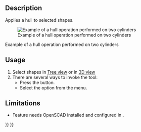 <languages/>

{{Docnav
|[[OpenSCAD_MeshBoolean|Mesh Boolean]]
|[[OpenSCAD_Minkowski|Minkowski]]
|[[OpenSCAD_Workbench|OpenSCAD]]
|IconL=OpenSCAD_MeshBoolean.svg
|IconR=OpenSCAD_Minkowski.svg
|IconC=Workbench_OpenSCAD.svg
}}

{{GuiCommand
|Name=OpenSCAD Hull
|MenuLocation=OpenSCAD → Hull‏‎
|Workbenches=[[OpenSCAD_Workbench|OpenSCAD]]
}}

==Description== 

Applies a hull to selected shapes.

[[Image:Hull_example.jpg|Example of a hull operation performed on two cylinders]]

Example of a hull operation performed on two cylinders

==Usage== 

# Select shapes in [[Tree_view|Tree view]] or in [[3D_view|3D view]]
# There are several ways to invoke the tool:
#* Press the {{Button|[[Image:OpenSCAD_Hull.svg|16px]] [[OpenSCAD_Hull|Hull]]}} button.
#* Select the {{MenuCommand|OpenSCAD → [[Image:OpenSCAD_Hull.svg|16px]] Hull}} option from the menu.

==Limitations== 

* Feature needs OpenSCAD installed and configured in {{MenuCommand|Edit → Preferences}}.


{{Docnav
|[[OpenSCAD_MeshBoolean|Mesh Boolean]]
|[[OpenSCAD_Minkowski|Minkowski]]
|[[OpenSCAD_Workbench|OpenSCAD]]
|IconL=OpenSCAD_MeshBoolean.svg
|IconR=OpenSCAD_Minkowski.svg
|IconC=Workbench_OpenSCAD.svg
}}

{{OpenSCAD_Tools_navi{{#translation:}}}}
{{Userdocnavi{{#translation:}}}}